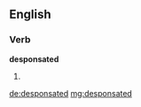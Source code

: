 ==English==

===Verb===
'''desponsated'''

# {{past of|desponsate}}

[[de:desponsated]]
[[mg:desponsated]]